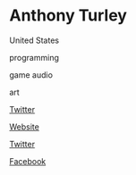 # Anthony Turley

<Location>

United States

</Location>

<Skills>

programming

game audio

art

</Skills>

<Personal>

[Twitter](https://twitter.com/Southerndeep)

</Personal>

<Business>

[Website](http://www.luckyshotmediallc.com)

[Twitter](https://twitter.com/LuckyShotMedia)

[Facebook](https://www.facebook.com/LuckyShotMedia)

</Business>



